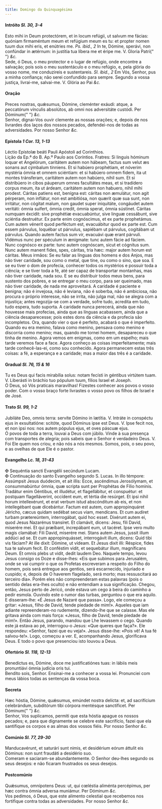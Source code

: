 ```yaml
---
title: Domingo da Quinquagésima
---
```


<h4 class="text-center">
  Intróito <em>Sl. 30, 3-4</em>
</h4>
<div class="grid grid-cols-2 gap-5">
  <span class="text-justify">
    Esto mihi in Deum protectórem, et in locum refúgii, ut salvum me fácias:
    quóniam firmaméntum meum et refúgium meum es tu: et propter nomen tuum dux
    mihi eris, et enútries me. <em>Ps. ibid., 2</em> In te, Dómine, sperávi, non
    confúndar in ætérnum: in justítia tua líbera me et éripe me. V. Gloria Patri{" "}
    <em>&c.</em>
  </div>
  <span class="text-justify">
    Sede, ó Deus, o meu protector e o lugar de refúgio, onde encontre a
    salvação; pois sois o meu sustentáculo e o meu refúgio, e, pela glória do
    vosso nome, me conduzireis e sustentareis. <em>Sl. ibid., 2</em> Em Vós,
    Senhor, pus a minha confiança; não serei confundido para sempre. Segundo a
    vossa justiça, livrai-me, salvai-me. V. Glória ao Pai <em>&c.</em>
  </span>
</div>

<h4 class="text-center">Oração</h4>
<div class="grid grid-cols-2 gap-5">
  <span class="text-justify">
    Preces nostras, quǽsumus, Dómine, cleménter exáudi: atque, a peccatórum
    vínculis absolútos, ab omni nos adversitáte custódi. Per Dóminum{" "}
    <em>&c.</em>
  </div>
  <span class="text-justify">
    Senhor, dignai-Vos ouvir clemente as nossas orações; e, depois de nos
    livrardes dos laços dos nossos pecados, defendei-nos de todas as
    adversidades. Por nosso Senhor <em>&c.</em>
  </span>
</div>

<h4 class="text-center">
  Epístola <em>1 Cor. 13, 1-13</em>
</h4>
<div class="grid grid-cols-2 gap-5">
  <span class="text-justify">
    Léctio Epístolæ beáti Pauli Apóstoli ad Corinthios.
  </div>
  <span class="text-justify">
    Lição da Ep.ª do B. Ap.º Paulo aos Coríntios.
  </div>
  <span class="text-justify">
    Fratres: Si linguis hóminum loquar et Angelórum, caritátem autem non hábeam,
    factus sum velut æs sonans aut cýmbalum tínniens. Et si habúero prophétiam,
    et nóverim mystéria ómnia et omnem sciéntiam: et si habúero omnem fidem, ita
    ut montes tránsferam, caritátem autem non habúero, nihil sum. Et si
    distribúero in cibos páuperum omnes facultátes meas, et si tradídero corpus
    meum, ita ut árdeam, caritátem autem non habuero, nihil mihi prodest.
    Cáritas patiens est, benígna est: cáritas non æmulátur, non agit pérperam,
    non inflátur, non est ambitiósa, non quærit quæ sua sunt, non irritátur, non
    cógitat malum, non gaudet super iniquitáte, congáudet autem veritáti: ómnia
    suifert, ómnia credit, ómnia sperat, ómnia sústinet. Cáritas numquam
    éxcidit: sive prophétiæ evacuabúntur, sive linguæ cessábunt, sive sciéntia
    destruétur. Ex parte enim cognóscimus, et ex parte prophetámus. Cum autem
    vénerit quod perféctum est, evacuábitur quod ex parte est. Cum essem
    párvulus, loquébar ut párvulus, sapiébam ut párvulus, cogitábam ut párvulus.
    Quando autem factus sum vir, evacuávi quæ erant párvuli. Vidémus nunc per
    spéculum in ænígmate: tunc autem fácie ad fáciem. Nunc cognósco ex parte:
    tunc autem cognóscam, sicut et cógnitus sum. Nunc autem manent fides, spes,
    cáritas, tria hæc: major autem horum est cáritas.
  </div>
  <span class="text-justify">
    Meus irmãos: Se eu falar as línguas dos homens e dos Anjos, mas não tiver
    caridade, sou como o metal, que tine, ou como o sino, que soa. E se eu tiver
    o dom de profecia, conhecer todos os mystérios e possuir toda a ciência; e
    se tiver toda a fé, até ser capaz de transportar montanhas, mas não tiver
    caridade, nada sou. E se eu distribuir todos meus bens, para sustento dos
    pobres, e se entregar o meu corpo, para ser queimado, mas não tiver
    caridade, de nada me aproveitará. A caridade é paciente e benigna; não é
    invejosa, não é leviana, não é soberba, não é ambiciosa, não procura o
    próprio interesse, não se irrita, não julga mal, não se alegra com a
    injustiça; antes regozija-se com a verdade, sofre tudo, acredita em tudo,
    tudo espera, tudo suporta. A caridade nunca perecerá, ainda que não houvesse
    mais profecias, ainda que as línguas acabassem, ainda que a ciência
    desaparecesse; pois estes dons da ciência e da profecia são incompletos.
    Ora, quando vier o que é perfeito, acabará o que é imperfeito. Quando eu era
    menino, falava como menino, pensava como menino e discorria como menino;
    mas, quando me tornei homem, desapareceu o que tinha de menino. Agora vemos
    em enigmas, como em um espelho; mais tarde veremos face a face. Agora
    conheço as coisas imperfeitamente; mais tarde conhecê-las-ei, como sou
    conhecido. Agora permanecem estas três coisas: a fé, a esperança e a
    caridade; mas a maior das três é a caridade.
  </span>
</div>

<h4 class="text-center">
  Gradual <em>Sl. 76, 15 & 16</em>
</h4>
<div class="grid grid-cols-2 gap-5">
  <span class="text-justify">
    Tu es Deus qui facis mirabília solus: notam fecísti in géntibus virtútem
    tuam. V. Liberásti in bráchio tuo pópulum tuum, fílios Israel et Joseph.
  </div>
  <span class="text-justify">
    Ó Deus, só Vós praticais maravilhas! Fizestes conhecer aos povos o vosso
    poder. Com o vosso braço forte livrastes o vosso povo os filhos de Israel e
    de José.
  </span>
</div>

<h4 class="text-center">
  Trato <em>Sl. 99, 1-2</em>
</h4>
<div class="grid grid-cols-2 gap-5">
  <span class="text-justify">
    Jubiláte Deo, omnis terra: servíte Dómino in lætítia. V. Intráte in
    conspéctu ejus in exsultatióne: scitóte, quod Dóminus ipse est Deus. V. Ipse
    fecit nos, et non ipsi nos: nos autem pópulus ejus, et oves páscuæ ejus.
  </div>
  <span class="text-justify">
    Ó povos de toda a terra, louvai a Deus com júbilo. Vinde à sua presença com
    transportes de alegria; pois sabeis que o Senhor é verdadeiro Deus. V. Foi
    Ele quem nos criou, e não nós a nós mesmos. Somos, pois, o seu povo, e as
    ovelhas de que Ele é o pastor.
  </span>
</div>

<h4 class="text-center">
  Evangelho <em>Lc. 18, 31-43</em>
</h4>
<div class="grid grid-cols-2 gap-5">
  <span class="text-justify">
    <span class="text-danger">&#10016;</span> Sequéntia sancti Evangélii
    secúndum Lucam.
  </div>
  <span class="text-justify">
    <span class="text-danger">&#10016;</span> Continuação do santo Evangelho
    segundo S. Lucas.
  </div>
  <span class="text-justify">
    In illo témpore: Assúmpsit Jesus duódecim, et ait illis: Ecce, ascéndimus
    Jerosólymam, et consummabúntur ómnia, quæ scripta sunt per Prophétas de
    Fílio hominis. Tradátur enim Géntibus, et illudétur, et flagellábitur, et
    conspuétur: et postquam flagelláverint, occídent eum, et tértia die
    resúrget. Et ipsi nihil horum intellexérunt, et erat verbum istud
    abscónditum ab eis, et non intellegébant quæ dicebántur. Factum est autem,
    cum appropinquáret Jéricho, cæcus quidam sedébat secus viam, mendícans. Et
    cum audíret turbam prætereúntem, interrogábat, quid hoc esset. Dixérunt
    autem ei, quod Jesus Nazarénus transíret. Et clamávit, dicens: Jesu, fili
    David, miserére mei. Et qui præíbant, increpábant eum, ut tacéret. Ipse vero
    multo magis clamábat: Fili David, miserére mei. Stans autem Jesus, jussit
    illum addúci ad se. Et cum appropinquásset, interrogávit illum, dicens: Quid
    tibi vis fáciam? At ille dixit: Dómine, ut vídeam. Et Jesus dixit illi:
    Réspice, fides tua te salvum fecit. Et conféstim vidit, et sequebátur illum,
    magníficans Deum. Et omnis plebs ut vidit, dedit laudem Deo.
  </div>
  <span class="text-justify">
    Naquele tempo, levou Jesus consigo os Doze e disse-lhes: «Eis que subimos
    para Jerusalém, onde se vai cumprir o que os Profetas escreveram a respeito
    do Filho do homem, pois será entregue aos gentios, será escarnecido,
    injuriado e cuspido; e, depois de O haverem flagelado, será morto; mas
    ressuscitará ao terceiro dia». Porém eles não compreenderam estas palavras
    (pois o sentido delas era-lhes oculto) e não entendiam a sua significação.
    Chegou, então, Jesus perto de Jericó, onde estava um cego à beira do caminho
    a pedir esmola. Ouvindo este o rumor das turbas, perguntou o que era aquilo.
    E disseram-lhe: «É Jesus de Nazaré que passa». Logo, ele começou a gritar:
    «Jesus, filho de David, tende piedade de mim!». Aqueles que iam adiante
    repreenderam-no rudemente, dizendo-lhe que se calasse. Mas ele gritava ainda
    com mais força: «Jesus, filho de David, tende piedade de mim!». Então Jesus,
    parando, mandou que Lhe levassem o cego. Quando este já estava ao pé,
    interrogou-o Jesus: «Que queres que faça?». Ele respondeu: «Senhor, fazei
    que eu veja!». Jesus disse-lhe: «Pois vê! A tua fé salvou-te!». Logo,
    começou a ver. E, acompanhando Jesus, glorificava Deus. E todo o povo que
    presenciou isto louvou a Deus.
  </span>
</div>

<h4 class="text-center">
  Ofertório <em>Sl. 118, 12-13</em>
</h4>
<div class="grid grid-cols-2 gap-5">
  <span class="text-justify">
    Benedíctus es, Dómine, doce me justificatiónes tuas: in lábiis meis
    pronuntiávi ómnia judícia oris tui.
  </div>
  <span class="text-justify">
    Bendito sois, Senhor. Ensinai-me a conhecer a vossa lei. Pronunciei com meus
    lábios todas as sentenças da vossa boca.
  </span>
</div>

<h4 class="text-center">Secreta</h4>
<div class="grid grid-cols-2 gap-5">
  <span class="text-justify">
    Hæc hóstia, Dómine, quǽsumus, emúndet nostra delícta: et, ad sacrifícium
    celebrándum, subditórum tibi córpora mentésque sanctíficet. Per Dóminum{" "}
    <em>&c.</em>
  </div>
  <span class="text-justify">
    Senhor, Vos suplicamos, permiti que esta hóstia apague os nossos pecados; e,
    para que dignamente se celebre este sacrifício, fazei que ela santifique os
    corpos e as almas dos vossos fiéis. Por nosso Senhor <em>&c.</em>
  </span>
</div>

<h4 class="text-center">
  Comúnio <em>Sl. 77, 29-30</em>
</h4>
<div class="grid grid-cols-2 gap-5">
  <span class="text-justify">
    Manducavérunt, et saturári sunt nimis, et desidérium eórum áttulit eis
    Dóminus: non sunt fraudáti a desidério suo.
  </div>
  <span class="text-justify">
    Comeram e saciaram-se abundantemente. O Senhor deu-lhes segundo os seus
    desejos: e não ficaram frustrados os seus desejos.
  </span>
</div>

<h4 class="text-center">Postcomúnio</h4>
<div class="grid grid-cols-2 gap-5">
  <span class="text-justify">
    Quǽsumus, omnípotens Deus: ut, qui cœléstia aliménta percépimus, per hæc
    contra ómnia adversa muniámur. Per Dóminum <em>&c.</em>
  </div>
  <span class="text-justify">
    Vos pedimos, ó Deus, que este alimento celestial que recebemos nos
    fortifique contra todas as adversidades. Por nosso Senhor <em>&c.</em>
  </span>
</div>
